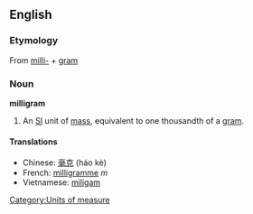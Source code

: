 ==English==

===Etymology===
{{wikipedia}}
From [[milli-]] + [[gram]]

===Noun===
'''milligram'''
#An [[SI]] unit of [[mass]], equivalent to one thousandth of a [[gram]].

====Translations====
*Chinese: [[毫克]] (háo kè)
*French: [[milligramme]] ''m''
*Vietnamese: [[miligam]]

[[Category:Units of measure]]